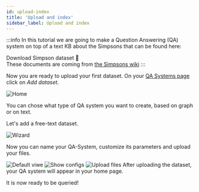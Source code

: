 ```yaml
---
id: upload-index
title: 'Upload and index'
sidebar_label: Upload and index
---
```



:::info
In this tutorial we are going to make a Question Answering (QA) system on top of a text KB about the Simpsons that can be found here:
<div style={{ display: 'flex', justifyContent: 'center', marginBottom: '20px' }}>
    <Link
        target="_blank"
        to='/Simpson_Family.zip'
        className="button button--primary button--lg"
        style={{ textDecoration: 'none ' }}
    >
        Download Simpson dataset 🍩
    </Link>
</div>
These documents are coming from <a href='https://simpsons.fandom.com/wiki/Category:Simpson_family'>the Simpsons wiki</a>
:::

Now you are ready to upload your first dataset. On your [QA Systems page](https://app.qanswer.ai/qa-systems) click on *Add dataset*.

<Image src='/img/screenshots/tuto-ui-text/qa-systems-empty.png' alt='Home'/>

You can chose what type of QA system you want to create, based on graph or on text.

Let's add a free-text dataset.


<Image src='/img/screenshots/wizard.png' alt='Wizard'/>


Now you can name your QA-System, customize its parameters and upload your files.

<Tabs>
  <TabItem value='q1' label='Creation' default>
      <Image src='/img/screenshots/tuto-ui-text/add-dataset-creation.png' alt='Default viwe'/>
  </TabItem>

  <TabItem value="q2" label="Customize">
      <Image src='/img/screenshots/tuto-ui-text/add-dataset-creation-details.png' alt='Show configs'/>
  </TabItem>

  <TabItem value='q3' label='Upload'>
      <Image src='/img/screenshots/tuto-ui-text/add-dataset-upload.png' alt='Upload files'/>
  </TabItem>
</Tabs>
After uploading the dataset, your QA system will appear in your home page.

It is now ready to be queried!